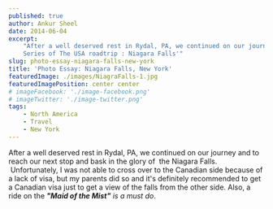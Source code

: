 ```yaml
---
published: true
author: Ankur Sheel
date: 2014-06-04
excerpt:
    "After a well deserved rest in Rydal, PA, we continued on our journey and to reach our next stop.Next on the Photo
    Series of The USA roadtrip : Niagara Falls'"
slug: photo-essay-niagara-falls-new-york
title: 'Photo Essay: Niagara Falls, New York'
featuredImage: ./images/NiagraFalls-1.jpg
featuredImagePosition: center center
# imageFacebook: './image-facebook.png'
# imageTwitter: './image-twitter.png'
tags:
    - North America
    - Travel
    - New York
---
```



After a well deserved rest in Rydal, PA, we continued on our journey and to reach our next stop and bask in the glory
of  the Niagara Falls.  Unfortunately, I was not able to cross over to the Canadian side because of a lack of visa, but
my parents did so and it's definitely recommended to get a Canadian visa just to get a view of the falls from the other
side. Also, a ride on the _**"Maid of the Mist"** is a must do_.

<ImageGallery relativeDirectory={props.path} />
